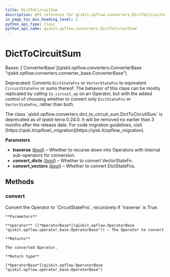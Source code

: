 ```yaml
---
title: DictToCircuitSum
description: API reference for qiskit.opflow.converters.DictToCircuitSum
in_page_toc_min_heading_level: 1
python_api_type: class
python_api_name: qiskit.opflow.converters.DictToCircuitSum
---
```


# DictToCircuitSum

<Class id="qiskit.opflow.converters.DictToCircuitSum" isDedicatedPage={true} github="https://github.com/qiskit/qiskit/tree/stable/0.45/qiskit/opflow/converters/dict_to_circuit_sum.py" signature="qiskit.opflow.converters.DictToCircuitSum(traverse=True, convert_dicts=True, convert_vectors=True)">
  Bases: [`ConverterBase`](qiskit.opflow.converters.ConverterBase "qiskit.opflow.converters.converter_base.ConverterBase")

  Deprecated: Converts `DictStateFns` or `VectorStateFns` to equivalent `CircuitStateFns` or sums thereof. The behavior of this class can be mostly replicated by calling `to_circuit_op` on an Operator, but with the added control of choosing whether to convert only `DictStateFns` or `VectorStateFns`, rather than both.

  <Admonition title="Deprecated since version 0.24.0" type="danger">
    The class `qiskit.opflow.converters.dict_to_circuit_sum.DictToCircuitSum` is deprecated as of qiskit-terra 0.24.0. It will be removed no earlier than 3 months after the release date. For code migration guidelines, visit [https://qisk.it/opflow\_migration](https://qisk.it/opflow_migration).
  </Admonition>

  **Parameters**

  *   **traverse** ([*bool*](https://docs.python.org/3/library/functions.html#bool "(in Python v3.12)")) – Whether to recurse down into Operators with internal sub-operators for conversion.
  *   **convert\_dicts** ([*bool*](https://docs.python.org/3/library/functions.html#bool "(in Python v3.12)")) – Whether to convert VectorStateFn.
  *   **convert\_vectors** ([*bool*](https://docs.python.org/3/library/functions.html#bool "(in Python v3.12)")) – Whether to convert DictStateFns.

  ## Methods

  ### convert

  <Function id="qiskit.opflow.converters.DictToCircuitSum.convert" name="convert" signature="convert(operator)">
    Convert the Operator to `CircuitStateFns`, recursively if `traverse` is True.

    **Parameters**

    **operator** ([*OperatorBase*](qiskit.opflow.OperatorBase "qiskit.opflow.operator_base.OperatorBase")) – The Operator to convert

    **Returns**

    The converted Operator.

    **Return type**

    [*OperatorBase*](qiskit.opflow.OperatorBase "qiskit.opflow.operator_base.OperatorBase")
  </Function>
</Class>

